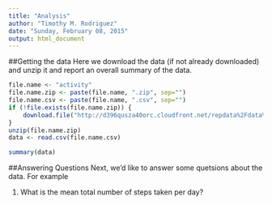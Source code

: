 ```yaml
---
title: "Analysis"
author: "Timothy M. Rodriguez"
date: "Sunday, February 08, 2015"
output: html_document
---
```


##Getting the data
Here we download the data (if not already downloaded) and unzip it and report an overall summary of the data.

```r
file.name <- "activity"
file.name.zip <- paste(file.name, ".zip", sep="")
file.name.csv <- paste(file.name, ".csv", sep="")
if (!file.exists(file.name.zip)) {
    download.file("http://d396qusza40orc.cloudfront.net/repdata%2Fdata%2Factivity.zip", file.name.zip)
}
unzip(file.name.zip)
data <- read.csv(file.name.csv)

summary(data)
```

##Answering Questions
Next, we'd like to answer some quetsions about the data.  For example

1. What is the mean total number of steps taken per day?

```r

```